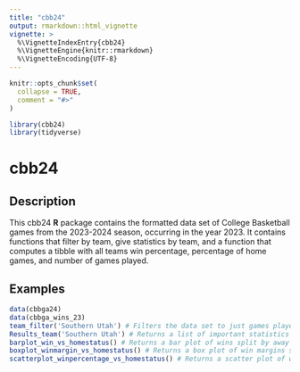 ```yaml
---
title: "cbb24"
output: rmarkdown::html_vignette
vignette: >
  %\VignetteIndexEntry{cbb24}
  %\VignetteEngine{knitr::rmarkdown}
  %\VignetteEncoding{UTF-8}
---
```


```r
knitr::opts_chunk$set(
  collapse = TRUE,
  comment = "#>"
)
```


```r
library(cbb24)
library(tidyverse)
```

# cbb24

## Description

This cbb24 **R** package contains the formatted data set of College Basketball games from the 2023-2024 season, occurring in the year 2023. It contains functions that filter by team, give statistics by team, and a function that computes a tibble with all teams win percentage, percentage of home games, and number of games played.

## Examples

```r
data(cbbga24)
data(cbbga_wins_23)
team_filter('Southern Utah') # Filters the data set to just games played by the team argument
Results_team('Southern Utah') # Returns a list of important statistics for specified team
barplot_win_vs_homestatus() # Returns a bar plot of wins split by away and home games
boxplot_winmargin_vs_homestatus() # Returns a box plot of win margins split by away and home games
scatterplot_winpercentage_vs_homestatus() # Returns a scatter plot of win percentage and percentage of home games with colors reflecting total games played
```